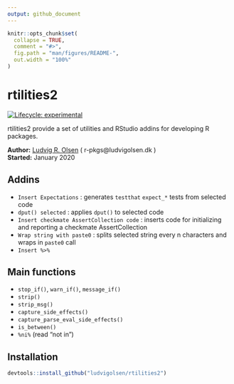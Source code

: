 ```yaml
---
output: github_document
---
```


<!-- README.md is generated from README.Rmd. Please edit that file -->

```r
knitr::opts_chunk$set(
  collapse = TRUE,
  comment = "#>",
  fig.path = "man/figures/README-",
  out.width = "100%"
)
```

# rtilities2

<!-- badges: start -->
[![Lifecycle: experimental](https://img.shields.io/badge/lifecycle-experimental-orange.svg)](https://www.tidyverse.org/lifecycle/#experimental)
<!--[![CRAN status](https://www.r-pkg.org/badges/version/rtilities2)](https://CRAN.R-project.org/package=rtilities2)-->
<!-- badges: end -->

rtilities2 provide a set of utilities and RStudio addins for developing R packages.

**Author:** [Ludvig R. Olsen](http://ludvigolsen.dk/) ( r-pkgs@ludvigolsen.dk ) <br/>
**Started:** January 2020 

## Addins

* `Insert Expectations` : generates `testthat` `expect_*` tests from selected code
* `dput() selected` : applies `dput()` to selected code
* `Insert checkmate AssertCollection code` : inserts code for initializing and reporting a checkmate AssertCollection
* `Wrap string with paste0` : splits selected string every n characters and wraps in `paste0` call
* `Insert %>%` 

## Main functions

* `stop_if()`, `warn_if()`, `message_if()`
* `strip()`
* `strip_msg()`
* `capture_side_effects()`
* `capture_parse_eval_side_effects()`
* `is_between()`
* `%ni%` (read "not in")

## Installation

```r
devtools::install_github("ludvigolsen/rtilities2")
```

